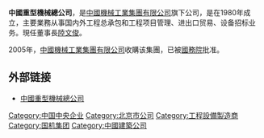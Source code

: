 '''中國重型機械總公司'''，是[[中國機械工業集團有限公司|中國機械工業集團有限公司]]旗下公司，是在1980年成立，主要業務从事国内外工程总承包和工程项目管理、进出口贸易、设备招标业务。現任董事長[[陸文俊|陸文俊]]。

2005年，[[中國機械工業集團有限公司|中國機械工業集團有限公司]]收購该集團，已被[[中华人民共和国国务院|國務院]]批准。

== 外部链接 ==
* [http://www.chmc2003.com 中國重型機械總公司]{{Wayback|url=http://www.chmc2003.com/ |date=20170606020157 }}

[[Category:中国中央企业|Category:中国中央企业]]
[[Category:北京市公司|Category:北京市公司]]
[[Category:工程設備製造商|Category:工程設備製造商]]
[[Category:国机集团|Category:国机集团]]
[[Category:中國建築公司|Category:中國建築公司]]